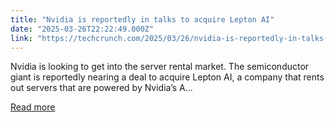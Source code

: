 ```yaml
---
title: "Nvidia is reportedly in talks to acquire Lepton AI"
date: "2025-03-26T22:22:49.000Z"
link: "https://techcrunch.com/2025/03/26/nvidia-is-reportedly-in-talks-to-acquire-lepton-ai/"
---
```


Nvidia is looking to get into the server rental market. The semiconductor giant is reportedly nearing a deal to acquire Lepton AI, a company that rents out servers that are powered by Nvidia&#8217;s A...

[Read more](https://techcrunch.com/2025/03/26/nvidia-is-reportedly-in-talks-to-acquire-lepton-ai/)
